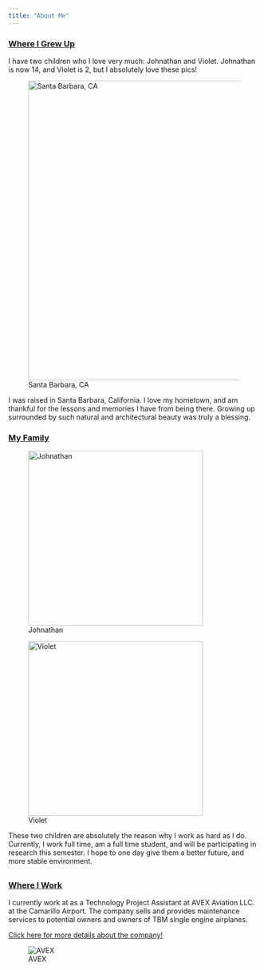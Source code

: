 ```yaml
---
title: "About Me"
---
```


### [Where I Grew Up]{.underline}

I have two children who I love very much: Johnathan and Violet. Johnathan is now 14, and Violet is 2, but I absolutely love these pics!

![Santa Barbara, CA](images/2FAAFD0D-616C-4BB8-9E6F-1326D19BC3F3.jpeg){width="600"}

I was raised in Santa Barbara, California. I love my hometown, and am thankful for the lessons and memories I have from being there. Growing up surrounded by such natural and architectural beauty was truly a blessing.

### [My Family]{.underline}

![Johnathan](images/2F79949B-FC4F-4F80-BE26-7061F2AE3241.jpeg){fig-align="left" width="350"}

![Violet](images/2C8881CE-C6B1-41A2-A45C-53DD7FFE5AAD.jpeg){fig-align="left" width="350"}

These two children are absolutely the reason why I work as hard as I do. Currently, I work full time, am a full time student, and will be participating in research this semester. I hope to one day give them a better future, and more stable environment.

## 

### [Where I Work]{.underline}

I currently work at as a Technology Project Assistant at AVEX Aviation LLC. at the Camarillo Airport. The company sells and provides maintenance services to potential owners and owners of TBM single engine airplanes.

[Click here for more details about the company!](https://www.newavex.com/)

![AVEX](images/TBM850.jpg)
